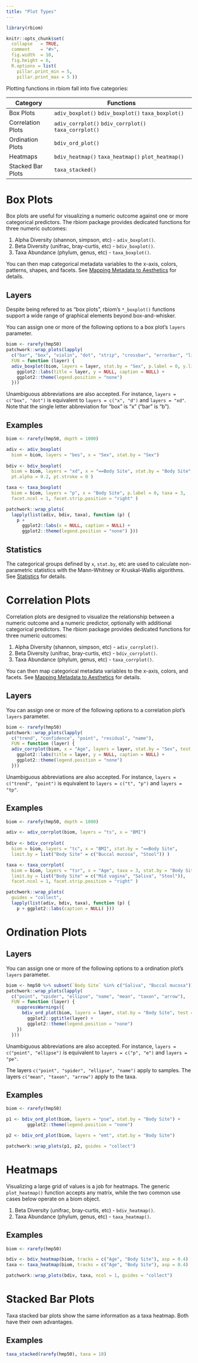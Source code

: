 ```yaml
---
title: "Plot Types"
---
```


```r
library(rbiom)

knitr::opts_chunk$set(
  collapse   = TRUE,
  comment    = "#>",
  fig.width  = 10, 
  fig.height = 6,
  R.options = list(
    pillar.print_min = 5,
    pillar.print_max = 5 ))
```


Plotting functions in rbiom fall into five categories:

| Category          | Functions                                             |
| ----------------- | ----------------------------------------------------- |
| Box Plots         | `adiv_boxplot()` `bdiv_boxplot()` `taxa_boxplot()`    |
| Correlation Plots | `adiv_corrplot()` `bdiv_corrplot()` `taxa_corrplot()` |
| Ordination Plots  | `bdiv_ord_plot()`                                     |
| Heatmaps          | `bdiv_heatmap()` `taxa_heatmap()` `plot_heatmap()`    |
| Stacked Bar Plots | `taxa_stacked()`                                      |


# Box Plots

Box plots are useful for visualizing a numeric outcome against one or more 
categorical predictors. The rbiom package provides dedicated functions for 
three numeric outcomes:

1. Alpha Diversity (shannon, simpson, etc) - `adiv_boxplot()`.
2. Beta Diversity (unifrac, bray-curtis, etc) - `bdiv_boxplot()`.
3. Taxa Abundance (phylum, genus, etc) - `taxa_boxplot()`.

You can then map categorical metadata variables to the x-axis, colors, 
patterns, shapes, and facets.
See [Mapping Metadata to Aesthetics](aes.html) for details.


## Layers

Despite being refered to as "box plots", rbiom's `*_boxplot()` functions 
support a wide range of graphical elements beyond box-and-whisker.

You can assign one or more of the following options to a box plot's `layers` 
parameter.

```r
biom <- rarefy(hmp50)
patchwork::wrap_plots(lapply(
  c("bar", "box", "violin", "dot", "strip", "crossbar", "errorbar", "linerange", "pointrange"), 
  FUN = function (layer) {
  adiv_boxplot(biom, layers = layer, stat.by = "Sex", p.label = 0, y.limits = c(0, 4)) + 
    ggplot2::labs(title = layer, y = NULL, caption = NULL) +
    ggplot2::theme(legend.position = "none")
  }))
```

Unambiguous abbreviations are also accepted. For instance, 
`layers = c("box", "dot")` is equivalent to `layers = c("x", "d")` and 
`layers = "xd"`. Note that the single letter abbreviation for "box" is "x" 
("bar" is "b").


## Examples

```r
biom <- rarefy(hmp50, depth = 1000)

adiv <- adiv_boxplot(
  biom = biom, layers = "bes", x = "Sex", stat.by = "Sex")
  
bdiv <- bdiv_boxplot(
  biom = biom, layers = "xd", x = "==Body Site", stat.by = "Body Site", 
  pt.alpha = 0.2, pt.stroke = 0 )

taxa <- taxa_boxplot(
  biom = biom, layers = "p", x = "Body Site", p.label = 0, taxa = 3, 
  facet.ncol = 1, facet.strip.position = "right" )

patchwork::wrap_plots(
  lapply(list(adiv, bdiv, taxa), function (p) {
    p + 
      ggplot2::labs(x = NULL, caption = NULL) + 
      ggplot2::theme(legend.position = "none") }))
```


## Statistics

The categorical groups defined by `x`, `stat.by`, etc are used to calculate 
non-parametric statistics with the Mann-Whitney or Kruskal-Wallis algorithms. 
See [Statistics](statistics.html) for details.




# Correlation Plots

Correlation plots are designed to visualize the relationship between a numeric 
outcome and a numeric predictor, optionally with additional categorical 
predictors. The rbiom package provides dedicated functions for 
three numeric outcomes:

1. Alpha Diversity (shannon, simpson, etc) - `adiv_corrplot()`.
2. Beta Diversity (unifrac, bray-curtis, etc) - `bdiv_corrplot()`.
3. Taxa Abundance (phylum, genus, etc) - `taxa_corrplot()`.

You can then map categorical metadata variables to the x-axis, colors, and 
facets. See [Mapping Metadata to Aesthetics](aes.html) for details.



## Layers

You can assign one or more of the following options to a correlation plot's 
`layers` parameter.

```r
biom <- rarefy(hmp50)
patchwork::wrap_plots(lapply(
  c("trend", "confidence", "point", "residual", "name"), 
  FUN = function (layer) {
  adiv_corrplot(biom, x = "Age", layers = layer, stat.by = "Sex", test = "none", y.limits = c(0, 4)) + 
    ggplot2::labs(title = layer, y = NULL, caption = NULL) +
    ggplot2::theme(legend.position = "none")
  }))
```

Unambiguous abbreviations are also accepted. For instance, 
`layers = c("trend", "point")` is equivalent to `layers = c("t", "p")` and 
`layers = "tp"`.



## Examples

```r
biom <- rarefy(hmp50, depth = 1000)

adiv <- adiv_corrplot(biom, layers = "ts", x = "BMI")
  
bdiv <- bdiv_corrplot(
  biom = biom, layers = "tc", x = "BMI", stat.by = "==Body Site", 
  limit.by = list("Body Site" = c("Buccal mucosa", "Stool")) )

taxa <- taxa_corrplot(
  biom = biom, layers = "tsr", x = "Age", taxa = 3, stat.by = "Body Site", 
  limit.by = list("Body Site" = c("Mid vagina", "Saliva", "Stool")),
  facet.ncol = 1, facet.strip.position = "right" )

patchwork::wrap_plots(
  guides = "collect",
  lapply(list(adiv, bdiv, taxa), function (p) {
    p + ggplot2::labs(caption = NULL) }))
```




# Ordination Plots



## Layers

You can assign one or more of the following options to a ordination plot's 
`layers` parameter.

```r
biom <- hmp50 %>% subset(`Body Site` %in% c("Saliva", "Buccal mucosa")) %>% rarefy()
patchwork::wrap_plots(lapply(
  c("point", "spider", "ellipse", "name", "mean", "taxon", "arrow"), 
  FUN = function (layer) {
    suppressWarnings({
      bdiv_ord_plot(biom, layers = layer, stat.by = "Body Site", test = "none") + 
        ggplot2::ggtitle(layer) +
        ggplot2::theme(legend.position = "none")
    })
  }))
```

Unambiguous abbreviations are also accepted. For instance, 
`layers = c("point", "ellipse")` is equivalent to `layers = c("p", "e")` and 
`layers = "pe"`.

The layers `c("point", "spider", "ellipse", "name")` apply to samples.
The layers `c("mean", "taxon", "arrow")` apply to the taxa.



## Examples

```r
biom <- rarefy(hmp50)

p1 <- bdiv_ord_plot(biom, layers = "pse", stat.by = "Body Site") +
        ggplot2::theme(legend.position = "none")

p2 <- bdiv_ord_plot(biom, layers = "emt", stat.by = "Body Site")

patchwork::wrap_plots(p1, p2, guides = "collect")
```




# Heatmaps

Visualizing a large grid of values is a job for heatmaps. The generic 
`plot_heatmap()` function accepts any matrix, while the two common use cases 
below operate on a biom object.

1. Beta Diversity (unifrac, bray-curtis, etc) - `bdiv_heatmap()`.
2. Taxa Abundance (phylum, genus, etc) - `taxa_heatmap()`.



## Examples

```r
biom <- rarefy(hmp50)

bdiv <- bdiv_heatmap(biom, tracks = c("Age", "Body Site"), asp = 0.4)
taxa <- taxa_heatmap(biom, tracks = c("Age", "Body Site"), asp = 0.4)

patchwork::wrap_plots(bdiv, taxa, ncol = 1, guides = "collect")
```




# Stacked Bar Plots

Taxa stacked bar plots show the same information as a taxa heatmap. Both have 
their own advantages.


## Examples

```r
taxa_stacked(rarefy(hmp50), taxa = 10)
```

